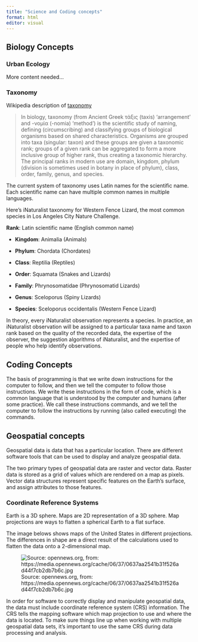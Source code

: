 ```yaml
---
title: "Science and Coding concepts"
format: html
editor: visual
---
```


## Biology Concepts

### Urban Ecology

More content needed...

### Taxonomy

Wikipedia description of [taxonomy](https://en.wikipedia.org/wiki/Taxonomy_(biology))

> In biology, taxonomy (from Ancient Greek τάξις (taxis) 'arrangement' and -νομία (-nomia) 'method') is the scientific study of naming, defining (circumscribing) and classifying groups of biological organisms based on shared characteristics. Organisms are grouped into taxa (singular: taxon) and these groups are given a taxonomic rank; groups of a given rank can be aggregated to form a more inclusive group of higher rank, thus creating a taxonomic hierarchy. The principal ranks in modern use are domain, kingdom, phylum (division is sometimes used in botany in place of phylum), class, order, family, genus, and species.

The current system of taxonomy uses Latin names for the scientific name. Each scientific name can have multiple common names in multiple languages.

Here's iNaturalist taxonomy for Western Fence Lizard, the most common species in Los Angeles City Nature Challenge.

**Rank**: Latin scientific name (English common name)

-   **Kingdom**: Animalia (Animals)

-   **Phylum**: Chordata (Chordates)

-   **Class**: Reptilia (Reptiles)

-   **Order**: Squamata (Snakes and Lizards)

-   **Family**: Phrynosomatidae (Phrynosomatid Lizards)

-   **Genus**: Sceloporus (Spiny Lizards)

-   **Species**: Sceloporus occidentalis (Western Fence Lizard)

In theory, every iNaturalist observation represents a species. In practice, an iNaturalist observation will be assigned to a particular taxa name and taxon rank based on the quality of the recorded data, the expertise of the observer, the suggestion algorithms of iNaturalist, and the expertise of people who help identify observations.

## Coding Concepts

The basis of programming is that we write down instructions for the computer to follow, and then we tell the computer to follow those instructions. We write these instructions in the form of code, which is a common language that is understood by the computer and humans (after some practice). We call these instructions commands, and we tell the computer to follow the instructions by running (also called executing) the commands.

## Geospatial concepts

Geospatial data is data that has a particular location. There are different software tools that can be used to display and analyze geospatial data.

The two primary types of geospatial data are raster and vector data. Raster data is stored as a grid of values which are rendered on a map as pixels. Vector data structures represent specific features on the Earth’s surface, and assign attributes to those features.

### **Coordinate Reference Systems**

Earth is a 3D sphere. Maps are 2D representation of a 3D sphere. Map projections are ways to flatten a spherical Earth to a flat surface.

The image belows shows maps of the United States in different projections. The differences in shape are a direct result of the calculations used to flatten the data onto a 2-dimensional map.

![Source: opennews.org, from: https://media.opennews.org/cache/06/37/0637aa2541b31f526ad44f7cb2db7b6c.jpg](images/crs.jpg)

In order for software to correctly display and manipulate geospatial data, the data must include coordinate reference system (CRS) information. The CRS tells the mapping software which map projection to use and where the data is located. To make sure things line up when working with multiple geospatial data sets, it’s important to use the same CRS during data processing and analysis.

